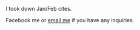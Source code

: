 I took down Jan/Feb cites. 

Facebook me or [[mailto:juni05.arjun@gmail.com|email me]] if you have any inquiries.